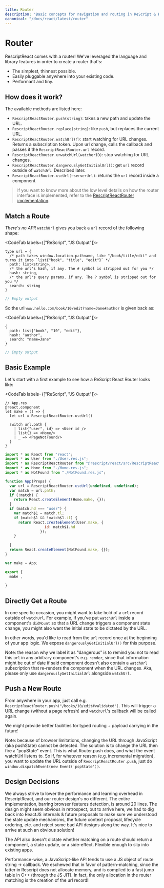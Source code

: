 ```yaml
---
title: Router
description: "Basic concepts for navigation and routing in ReScript & React"
canonical: "/docs/react/latest/router"
---
```


# Router

RescriptReact comes with a router! We've leveraged the language and library features in order to create a router that's:

- The simplest, thinnest possible.
- Easily pluggable anywhere into your existing code.
- Performant and tiny.

## How does it work?

The available methods are listed here:
  - `RescriptReactRouter.push(string)`: takes a new path and update the URL.
  - `RescriptReactRouter.replace(string)`: like `push`, but replaces the current URL.
  - `RescriptReactRouter.watchUrl(f)`: start watching for URL changes. Returns a subscription token. Upon url change, calls the callback and passes it the `RescriptReactRouter.url` record.
  - `RescriptReactRouter.unwatchUrl(watcherID)`: stop watching for URL changes.
  - `RescriptReactRouter.dangerouslyGetInitialUrl()`: get `url` record outside of `watchUrl`. Described later.
  - `RescriptReactRouter.useUrl(~serverUrl)`: returns the `url` record inside a component.

> If you want to know more about the low level details on how the router interface is implemented, refer to the [RescriptReactRouter implementation](https://github.com/rescript-lang/rescript-react/blob/master/src/RescriptReactRouter.res).

## Match a Route

*There's no API*! `watchUrl` gives you back a `url` record of the following shape:

<CodeTab labels={["ReScript", "JS Output"]}>

```res prelude
type url = {
  /* path takes window.location.pathname, like "/book/title/edit" and turns it into `list{"book", "title", "edit"}` */
  path: list<string>,
  /* the url's hash, if any. The # symbol is stripped out for you */
  hash: string,
  /* the url's query params, if any. The ? symbol is stripped out for you */
  search: string
}
```
```js
// Empty output
```

</CodeTab>

So the url `www.hello.com/book/10/edit?name=Jane#author` is given back as:

<CodeTab labels={["ReScript", "JS Output"]}>

```res prelude
{
  path: list{"book", "10", "edit"},
  hash: "author",
  search: "name=Jane"
}
```
```js
// Empty output
```

</CodeTab>

## Basic Example

Let's start with a first example to see how a ReScript React Router looks like:

<CodeTab labels={["ReScript", "JS Output"]}>

```res
// App.res
@react.component
let make = () => {
  let url = RescriptReactRouter.useUrl()
  
  switch url.path {
    | list{"user", id} => <User id />
    | list{} => <Home/>
    | _ => <PageNotFound/>
  }
}
```
```js
import * as React from "react";
import * as User from "./User.res.js";
import * as RescriptReactRouter from "@rescript/react/src/RescriptReactRouter.res.js";
import * as Home from "./Home.res.js";
import * as NotFound from "./NotFound.res.js";

function App(Props) {
  var url = RescriptReactRouter.useUrl(undefined, undefined);
  var match = url.path;
  if (!match) {
    return React.createElement(Home.make, {});
  }
  if (match.hd === "user") {
    var match$1 = match.tl;
    if (match$1 && !match$1.tl) {
      return React.createElement(User.make, {
                  id: match$1.hd
                });
    }
    
  }
  return React.createElement(NotFound.make, {});
}

var make = App;

export {
  make ,
  
}
```

</CodeTab>

## Directly Get a Route

In one specific occasion, you might want to take hold of a `url` record outside of `watchUrl`. For example, if you've put `watchUrl` inside a component's `didMount` so that a URL change triggers a component state change, you might also want the initial state to be dictated by the URL.

In other words, you'd like to read from the `url` record once at the beginning of your app logic. We expose `dangerouslyGetInitialUrl()` for this purpose.

Note: the reason why we label it as "dangerous" is to remind you not to read this `url` in any arbitrary component's e.g. `render`, since that information might be out of date if said component doesn't also contain a `watchUrl` subscription that re-renders the component when the URL changes. Aka, please only use `dangerouslyGetInitialUrl` alongside `watchUrl`.

## Push a New Route
From anywhere in your app, just call e.g. `RescriptReactRouter.push("/books/10/edit#validated")`. This will trigger a URL change (without a page refresh) and `watchUrl`'s callback will be called again.

We might provide better facilities for typed routing + payload carrying in the future!

Note: because of browser limitations, changing the URL through JavaScript (aka pushState) cannot be detected. The solution is to change the URL then fire a "popState" event. This is what Router.push does, and what the event watchUrl listens to.
So if, for whatever reason (e.g. incremental migration), you want to update the URL outside of `RescriptReactRouter.push`, just do `window.dispatchEvent(new Event('popState'))`.

## Design Decisions

We always strive to lower the performance and learning overhead in RescriptReact, and our router design's no different. The entire implementation, barring browser features detection, is around 20 lines. The design might seem obvious in retrospect, but to arrive here, we had to dig back into ReactJS internals & future proposals to make sure we understood the state update mechanisms, the future context proposal, lifecycle ordering, etc. and reject some bad API designs along the way. It's nice to arrive at such an obvious solution!

The API also doesn't dictate whether matching on a route should return a component, a state update, or a side-effect. Flexible enough to slip into existing apps.

Performance-wise, a JavaScript-like API tends to use a JS object of route string -> callback. We eschewed that in favor of pattern-matching, since the latter in Rescript does not allocate memory, and is compiled to a fast jump table in C++ (through the JS JIT). In fact, the only allocation in the router matching is the creation of the url record!
